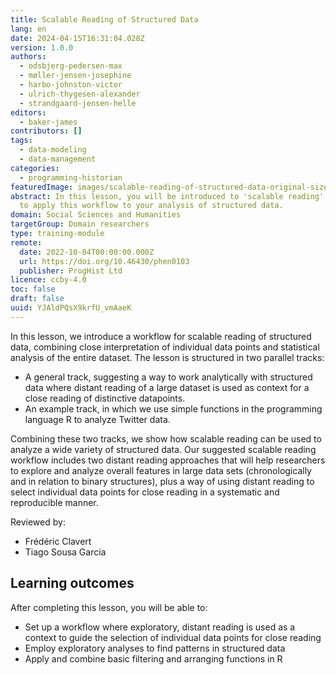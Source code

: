 ```yaml
---
title: Scalable Reading of Structured Data
lang: en
date: 2024-04-15T16:31:04.028Z
version: 1.0.0
authors:
  - odsbjerg-pedersen-max
  - møller-jensen-josephine
  - harbo-johnston-victor
  - ulrich-thygesen-alexander
  - strandgaard-jensen-helle
editors:
  - baker-james
contributors: []
tags:
  - data-modeling
  - data-management
categories:
  - programming-historian
featuredImage: images/scalable-reading-of-structured-data-original-size-greyscale.png
abstract: In this lesson, you will be introduced to 'scalable reading' and how
  to apply this workflow to your analysis of structured data.
domain: Social Sciences and Humanities
targetGroup: Domain researchers
type: training-module
remote:
  date: 2022-10-04T00:00:00.000Z
  url: https://doi.org/10.46430/phen0103
  publisher: ProgHist Ltd
licence: ccby-4.0
toc: false
draft: false
uuid: YJAldPQsX9krfU_vmAaeK
---
```


In this lesson, we introduce a workflow for scalable reading of structured data, combining close interpretation of individual data points and statistical analysis of the entire dataset. The lesson is structured in two parallel tracks:

* A general track, suggesting a way to work analytically with structured data where distant reading of a large dataset is used as context for a close reading of distinctive datapoints.
* An example track, in which we use simple functions in the programming language R to analyze Twitter data.

Combining these two tracks, we show how scalable reading can be used to analyze a wide variety of structured data. Our suggested scalable reading workflow includes two distant reading approaches that will help researchers to explore and analyze overall features in large data sets (chronologically and in relation to binary structures), plus a way of using distant reading to select individual data points for close reading in a systematic and reproducible manner.

Reviewed by:

* Frédéric Clavert
* Tiago Sousa Garcia

## Learning outcomes

After completing this lesson, you will be able to:

* Set up a workflow where exploratory, distant reading is used as a context to guide the selection of individual data points for close reading
* Employ exploratory analyses to find patterns in structured data
* Apply and combine basic filtering and arranging functions in R

<ExternalResource title="Interested in learning more?" subtitle="Check out this lesson on Programming Historian's website" url="https://doi.org/10.46430/phen0103" />
